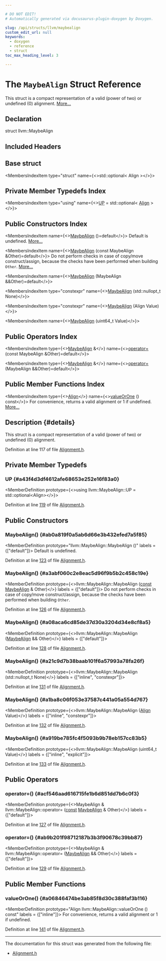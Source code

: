 ```yaml
---

# DO NOT EDIT!
# Automatically generated via docusaurus-plugin-doxygen by Doxygen.

slug: /api/structs/llvm/maybealign
custom_edit_url: null
keywords:
  - doxygen
  - reference
  - struct
toc_max_heading_level: 3

---
```





# The `MaybeAlign` Struct Reference

<DoxygenPage pluginConfig={pluginConfig}>

This struct is a compact representation of a valid (power of two) or undefined (0) alignment. <a href="#details">More...</a>

## Declaration

<CodeBlock>struct llvm::MaybeAlign</CodeBlock>

## Included Headers

<IncludesList>
<IncludesListItem
  filePath="llvm/Support/Alignment.h"
  permalink="/docs/api/files/include/include/llvm/include/llvm/support/alignment-h"
  isLocal="true" />
</IncludesList>

## Base struct

<MembersIndex>

<MembersIndexItem
  type="struct"
  name={<>std::optional&lt; Align &gt;</>}>
</MembersIndexItem>

</MembersIndex>

## Private Member Typedefs Index

<MembersIndex>

<MembersIndexItem
  type="using"
  name={<><a href="#a43f4d3df4612afe68653e252e16f83a0">UP</a> = std::optional&lt; <a href="/docs/api/structs/llvm/align">Align</a> &gt;</>}>
</MembersIndexItem>

</MembersIndex>

## Public Constructors Index

<MembersIndex>

<MembersIndexItem
  name={<><a href="#ab0a819f0a5ab6d66e3b432efed7a5f85">MaybeAlign</a> ()=default</>}>
Default is undefined. <a href="#ab0a819f0a5ab6d66e3b432efed7a5f85">More...</a>
</MembersIndexItem>

<MembersIndexItem
  name={<><a href="#a3abf060c2e8eac5d96f9b5b2c458c19e">MaybeAlign</a> (const MaybeAlign &amp;Other)=default</>}>
Do not perform checks in case of copy/move construct/assign, because the checks have been performed when building <code>Other</code>. <a href="#a3abf060c2e8eac5d96f9b5b2c458c19e">More...</a>
</MembersIndexItem>

<MembersIndexItem
  name={<><a href="#a08aca6cd85de37d30a3204d34e8cf8a5">MaybeAlign</a> (MaybeAlign &amp;&amp;Other)=default</>}>
</MembersIndexItem>

<MembersIndexItem
  type="constexpr"
  name={<><a href="#a21c9d7b38baab101f6a57993a78fa26f">MaybeAlign</a> (std::nullopt&#95;t None)</>}>
</MembersIndexItem>

<MembersIndexItem
  type="constexpr"
  name={<><a href="#a1ba8c06f053e37587c441a05a554d767">MaybeAlign</a> (Align Value)</>}>
</MembersIndexItem>

<MembersIndexItem
  name={<><a href="#a919be785fc4f5093b9b78eb157cc83b5">MaybeAlign</a> (uint64&#95;t Value)</>}>
</MembersIndexItem>

</MembersIndex>

## Public Operators Index

<MembersIndex>

<MembersIndexItem
  type={<><a href="/docs/api/structs/llvm/maybealign">MaybeAlign</a> &amp;</>}
  name={<><a href="#acf546aad616715fe1b6d851dd7b6c0f3">operator=</a> (const MaybeAlign &amp;Other)=default</>}>
</MembersIndexItem>

<MembersIndexItem
  type={<><a href="/docs/api/structs/llvm/maybealign">MaybeAlign</a> &amp;</>}
  name={<><a href="#ab9b201f98712187b3b3f90678c39bb87">operator=</a> (MaybeAlign &amp;&amp;Other)=default</>}>
</MembersIndexItem>

</MembersIndex>

## Public Member Functions Index

<MembersIndex>

<MembersIndexItem
  type={<><a href="/docs/api/structs/llvm/align">Align</a></>}
  name={<><a href="#a06846474be3ab85f8d30c388faf3b116">valueOrOne</a> () const</>}>
For convenience, returns a valid alignment or 1 if undefined. <a href="#a06846474be3ab85f8d30c388faf3b116">More...</a>
</MembersIndexItem>

</MembersIndex>

## Description {#details}

This struct is a compact representation of a valid (power of two) or undefined (0) alignment.

Definition at line 117 of file <a href="/docs/api/files/include/include/llvm/include/llvm/support/alignment-h">Alignment.h</a>.

<SectionDefinition>

## Private Member Typedefs

### UP {#a43f4d3df4612afe68653e252e16f83a0}

<MemberDefinition
  prototype={<>using llvm::MaybeAlign::UP =  std::optional&lt;Align&gt;</>}>

Definition at line <a href="/docs/api/files/include/include/llvm/include/llvm/support/alignment-h/#l00119">119</a> of file <a href="/docs/api/files/include/include/llvm/include/llvm/support/alignment-h">Alignment.h</a>.
</MemberDefinition>

</SectionDefinition>

<SectionDefinition>

## Public Constructors

### MaybeAlign() {#ab0a819f0a5ab6d66e3b432efed7a5f85}

<MemberDefinition
  prototype="llvm::MaybeAlign::MaybeAlign ()"
  labels = {["default"]}>
Default is undefined.

Definition at line <a href="/docs/api/files/include/include/llvm/include/llvm/support/alignment-h/#l00123">123</a> of file <a href="/docs/api/files/include/include/llvm/include/llvm/support/alignment-h">Alignment.h</a>.
</MemberDefinition>

### MaybeAlign() {#a3abf060c2e8eac5d96f9b5b2c458c19e}

<MemberDefinition
  prototype={<>llvm::MaybeAlign::MaybeAlign (<a href="/docs/api/files/lib/lib/target/lib/target/aarch64/aarch64promoteconstant-cpp/#a90f8350fecae261c25be85d38b451bff">const</a> <a href="/docs/api/structs/llvm/maybealign">MaybeAlign</a> &amp; Other)</>}
  labels = {["default"]}>
Do not perform checks in case of copy/move construct/assign, because the checks have been performed when building <code>Other</code>.

Definition at line <a href="/docs/api/files/include/include/llvm/include/llvm/support/alignment-h/#l00126">126</a> of file <a href="/docs/api/files/include/include/llvm/include/llvm/support/alignment-h">Alignment.h</a>.
</MemberDefinition>

### MaybeAlign() {#a08aca6cd85de37d30a3204d34e8cf8a5}

<MemberDefinition
  prototype={<>llvm::MaybeAlign::MaybeAlign (<a href="/docs/api/structs/llvm/maybealign">MaybeAlign</a> &amp;&amp; Other)</>}
  labels = {["default"]}>

Definition at line <a href="/docs/api/files/include/include/llvm/include/llvm/support/alignment-h/#l00128">128</a> of file <a href="/docs/api/files/include/include/llvm/include/llvm/support/alignment-h">Alignment.h</a>.
</MemberDefinition>

### MaybeAlign() {#a21c9d7b38baab101f6a57993a78fa26f}

<MemberDefinition
  prototype={<>llvm::MaybeAlign::MaybeAlign (std::nullopt&#95;t None)</>}
  labels = {["inline", "constexpr"]}>

Definition at line <a href="/docs/api/files/include/include/llvm/include/llvm/support/alignment-h/#l00131">131</a> of file <a href="/docs/api/files/include/include/llvm/include/llvm/support/alignment-h">Alignment.h</a>.
</MemberDefinition>

### MaybeAlign() {#a1ba8c06f053e37587c441a05a554d767}

<MemberDefinition
  prototype={<>llvm::MaybeAlign::MaybeAlign (<a href="/docs/api/structs/llvm/align">Align</a> Value)</>}
  labels = {["inline", "constexpr"]}>

Definition at line <a href="/docs/api/files/include/include/llvm/include/llvm/support/alignment-h/#l00132">132</a> of file <a href="/docs/api/files/include/include/llvm/include/llvm/support/alignment-h">Alignment.h</a>.
</MemberDefinition>

### MaybeAlign() {#a919be785fc4f5093b9b78eb157cc83b5}

<MemberDefinition
  prototype={<>llvm::MaybeAlign::MaybeAlign (uint64&#95;t Value)</>}
  labels = {["inline", "explicit"]}>

Definition at line <a href="/docs/api/files/include/include/llvm/include/llvm/support/alignment-h/#l00133">133</a> of file <a href="/docs/api/files/include/include/llvm/include/llvm/support/alignment-h">Alignment.h</a>.
</MemberDefinition>

</SectionDefinition>

<SectionDefinition>

## Public Operators

### operator=() {#acf546aad616715fe1b6d851dd7b6c0f3}

<MemberDefinition
  prototype={<>MaybeAlign &amp; llvm::MaybeAlign::operator= (<a href="/docs/api/files/lib/lib/target/lib/target/aarch64/aarch64promoteconstant-cpp/#a90f8350fecae261c25be85d38b451bff">const</a> <a href="/docs/api/structs/llvm/maybealign">MaybeAlign</a> &amp; Other)</>}
  labels = {["default"]}>

Definition at line <a href="/docs/api/files/include/include/llvm/include/llvm/support/alignment-h/#l00127">127</a> of file <a href="/docs/api/files/include/include/llvm/include/llvm/support/alignment-h">Alignment.h</a>.
</MemberDefinition>

### operator=() {#ab9b201f98712187b3b3f90678c39bb87}

<MemberDefinition
  prototype={<>MaybeAlign &amp; llvm::MaybeAlign::operator= (<a href="/docs/api/structs/llvm/maybealign">MaybeAlign</a> &amp;&amp; Other)</>}
  labels = {["default"]}>

Definition at line <a href="/docs/api/files/include/include/llvm/include/llvm/support/alignment-h/#l00129">129</a> of file <a href="/docs/api/files/include/include/llvm/include/llvm/support/alignment-h">Alignment.h</a>.
</MemberDefinition>

</SectionDefinition>

<SectionDefinition>

## Public Member Functions

### valueOrOne() {#a06846474be3ab85f8d30c388faf3b116}

<MemberDefinition
  prototype="Align llvm::MaybeAlign::valueOrOne () const"
  labels = {["inline"]}>
For convenience, returns a valid alignment or 1 if undefined.

Definition at line <a href="/docs/api/files/include/include/llvm/include/llvm/support/alignment-h/#l00141">141</a> of file <a href="/docs/api/files/include/include/llvm/include/llvm/support/alignment-h">Alignment.h</a>.
</MemberDefinition>

</SectionDefinition>

<hr/>

The documentation for this struct was generated from the following file:

<ul>
<li><a href="/docs/api/files/include/include/llvm/include/llvm/support/alignment-h">Alignment.h</a></li>
</ul>

</DoxygenPage>
